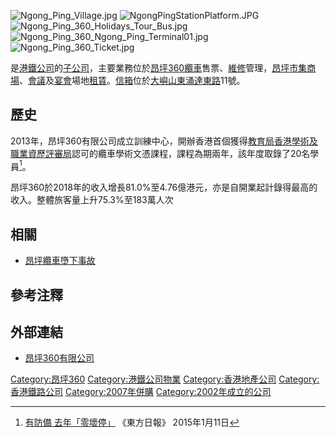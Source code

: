 [[File:Ngong_Ping_Village.jpg|thumb]]
[[File:NgongPingStationPlatform.JPG|thumb]]
[[File:Ngong_Ping_360_Holidays_Tour_Bus.jpg|thumb]]
[[File:Ngong_Ping_360_Ngong_Ping_Terminal01.jpg|thumb]]
[[File:Ngong_Ping_360_Ticket.jpg|thumb]]

{{engname|昂坪360有限公司|Ngong Ping 360 Limited}}是[[香港鐵路有限公司|港鐵公司]]的[[子公司|子公司]]，主要業務位於[[昂坪360|昂坪360]][[纜車|纜車]]售票、[[維修|維修]]管理，[[昂坪|昂坪]][[市集|市集]][[商場|商場]]、[[會議|會議]]及[[宴會|宴會]]場地[[租賃|租賃]]。[[信箱|信箱]]位於[[大嶼山|大嶼山]][[東涌_(香港)|東涌]][[達東路|達東路]]11號。

== 歷史 ==
2013年，昂坪360有限公司成立訓練中心，開辦香港首個獲得[[教育局_(香港)|教育局]][[香港學術及職業資歷評審局|香港學術及職業資歷評審局]]認可的纜車學術文憑課程，課程為期兩年，該年度取錄了20名學員<ref>[http://orientaldaily.on.cc/cnt/news/20150111/00176_011.html 有防備 去年「零壞停」] {{Wayback|url=http://orientaldaily.on.cc/cnt/news/20150111/00176_011.html |date=20160305074631 }} 《東方日報》 2015年1月11日</ref>。

昂坪360於2018年的收入增長81.0%至4.76億港元，亦是自開業起計錄得最高的收入。整體旅客量上升75.3%至183萬人次

== 相關 ==
*[[昂坪纜車墮下事故|昂坪纜車墮下事故]]

== 參考注釋 ==
{{reflist}}

== 外部連結 ==
* [https://web.archive.org/web/20120111065306/http://www.np360.com.hk/html/chi/np360_exp/mice.html 昂坪360有限公司]

[[Category:昂坪360|Category:昂坪360]]
[[Category:港鐵公司物業|Category:港鐵公司物業]]
[[Category:香港地產公司|Category:香港地產公司]]
[[Category:香港鐵路公司|Category:香港鐵路公司]]
[[Category:2007年併購|Category:2007年併購]]
[[Category:2002年成立的公司|Category:2002年成立的公司]]